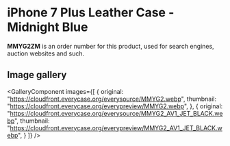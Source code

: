 
# iPhone 7 Plus Leather Case - Midnight Blue

<Callout type='info' emoji='👉🏻'>**MMYG2ZM** is an order number for this product, used for search engines, auction websites and such.</Callout>

## Image gallery

<GalleryComponent
    images={[
      {
        original: "https://cloudfront.everycase.org/everysource/MMYG2.webp",
        thumbnail: "https://cloudfront.everycase.org/everypreview/MMYG2.webp",
      },
      {
        original: "https://cloudfront.everycase.org/everysource/MMYG2_AV1_JET_BLACK.webp",
        thumbnail: "https://cloudfront.everycase.org/everypreview/MMYG2_AV1_JET_BLACK.webp",
      }
    ]}
  />
